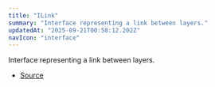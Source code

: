 ```yaml
---
title: "ILink"
summary: "Interface representing a link between layers."
updatedAt: "2025-09-21T00:58:12.202Z"
navIcon: "interface"
---
```



Interface representing a link between layers.

<Table data={{ headers: [{"content":"Property","key":"property","sortable":true},{"content":"Type","key":"type","sortable":true},{"content":"Value","key":"value","sortable":true},{"content":"Description","key":"description"}], rows: [["additionalSpacing","[ScaleType](/LazyCanvas/types/ScaleType)","\\-","The additional spacing applied to the link."],["source","[string](https://developer.mozilla.org/en-US/docs/Web/JavaScript/Reference/Global_Objects/String)","\\-","The source layers ID."],["type","[AnyLinkType](/LazyCanvas/types/AnyLinkType)","\\-","The type of the link (e.g., width, height, etc.)."]] }} />


- [Source](https://github.com/NMMTY/LazyCanvas/blob/1d5786684b8ca8d543a4533b2b64f8d093b1e426/packages/lazycanvas/src/structures/helpers/Link.ts#L6)
